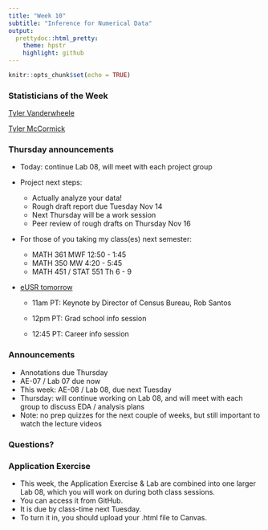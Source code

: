 ```yaml
---
title: "Week 10"
subtitle: "Inference for Numerical Data"
output: 
  prettydoc::html_pretty:
    theme: hpstr
    highlight: github
---
```


```r
knitr::opts_chunk$set(echo = TRUE)
```

### Statisticians of the Week

[Tyler Vanderwheele](https://www.hsph.harvard.edu/tyler-vanderweele/)

[Tyler McCormick](https://thmccormick.github.io)

### Thursday announcements

-   Today: continue Lab 08, will meet with each project group

-   Project next steps:

    -   Actually analyze your data!
    -   Rough draft report due Tuesday Nov 14
    -   Next Thursday will be a work session
    -   Peer review of rough drafts on Thursday Nov 16

-   For those of you taking my class(es) next semester:

    -   MATH 361 MWF 12:50 - 1:45
    -   MATH 350 MW 4:20 - 5:45
    -   MATH 451 / STAT 551 Th 6 - 9

-   [eUSR tomorrow](https://www.causeweb.org/usproc/eusr/2023/program)

    -   11am PT: Keynote by Director of Census Bureau, Rob Santos

    -   12pm PT: Grad school info session

    -   12:45 PT: Career info session

### Announcements

-   Annotations due Thursday
-   AE-07 / Lab 07 due now
-   This week: AE-08 / Lab 08, due next Tuesday
-   Thursday: will continue working on Lab 08, and will meet with each group to discuss EDA / analysis plans
-   Note: no prep quizzes for the next couple of weeks, but still important to watch the lecture videos

### Questions?

### Application Exercise

-   This week, the Application Exercise & Lab are combined into one larger Lab 08, which you will work on during both class sessions.
-   You can access it from GitHub.
-   It is due by class-time next Tuesday.
-   To turn it in, you should upload your .html file to Canvas.

